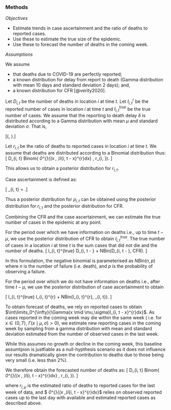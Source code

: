 ### Methods

*Objectives*

* Estimate trends in case ascertainment and the ratio of deaths to
  reported cases.
* Use these to estimate the true size of the epidemic.
* Use these to forecast the number of deaths in the coming week.

*Assumptions*

We assume 

* that deaths due to COVID-19 are perfectly reported;
* a known distribution for delay from report to death (Gamma
  distribution with mean 10 days and standard deviation 2 days); and,
* a known distribution for CFR [@verity2020].


Let $D_{i, t}$ be the number of deaths in location $i$ at time $t$.
Let $I_{i, t}^r$ be the reported number of cases in location $i$ at
time $t$ and $I_{i, t}^{true}$ be the true number of cases.
We assume that the reporting to death delay $\delta$ is distributed
according to a Gamma distribution with mean $\mu$ and standard
deviation $\sigma$. That is,

\[\delta \sim \Gamma(\mu, \sigma).\]

Let $r_{i, t}$ be the ratio of deaths to reported cases in location
$i$ at time $t$. We assume that deaths are distributed according to
a Binomial distribution thus:
\[
D_{i, t} \sim Binom\left( \int\limits_0^{\infty}{\Gamma(x \mid \mu,
\sigma)I_{i, t - x}^{r}dx} , r_{i, \mu}\right).
\]

This allows us to obtain a posterior distribution for $r_{i, t}$.

Case ascertainment is defined as:

\[ \rho_{i, t} = \frac{CFR}{r_{i, t}}.\]

Thus a posterior distribution for $\rho_{i, t}$ can be obtained using
the posterior distribution for $r_{i, t}$ and the posterior distribution
for CFR.

Combining the CFR and the case ascertainment, we can estimate the true
number of cases in the epidemic at any point. 

For the period over which we have information on deaths i.e., up to
time $t - \mu$, we use the posterior distribution of
CFR to obtain $I_{i, t}^{true}$. The true number of cases in a
location $i$ at time $t$ is the sum cases that did not die and the
number of deaths. 
\[
I_{i, t}^{true} \sim D_{i, t - \mu} + NBin(D_{i, t - \mu}, CFR).
\]

In this formulation, the negative binomial is parameterised as $NBin(n, p)$ where
$n$ is the number of failure (i.e. death), and $p$ is the probability of observing a failure.

For the period over which we do not have information on deaths i.e.,
after time $t - \mu$, we use
the posterior distribution of case ascertainment to obtain

\[
I_{i, t}^{true} \sim I_{i, t}^{r} + NBin(I_{i, t}^{r}, \rho_{i,
t}).
\]

To obtain forecast of deaths, we rely on reported cases to obtain
$\int\limits_0^{\infty}{\Gamma(x \mid \mu,\sigma)I_{i, t - x}^{r}dx}$.
As cases reported in the coming week may die within the same week (
i.e. for $x \in \{0,7\}$, $\Gamma(x \mid \mu,\sigma) > 0$), we estimate
new reporting cases in the coming week by sampling from a gamma
distribution with mean and standard deviation estimated from
the number of observed cases in the last week. 

While this assumes no growth or decline in the coming week, this baseline assumtpion
is justfiable as a null-hypthesis scenario as it does not influence 
our results dramatically given the contribution to deaths due to those being
very small (i.e. less than 2%).

We therefore obtain the forecasted number of deaths as:
\[
D_{i, t} \sim Binom\left( \int\limits_0^{\infty}{\Gamma(x \mid \mu,
\sigma)I_{i, t - x}^{r}dx} , r_{i, \mu}\right).
\]

where $r_{i, \mu}$ is the estimated ratio of deaths to reported cases for the last week 
of data, and $ \int\limits_0^{\infty}{\Gamma(x \mid \mu,\sigma)I_{i, t - x}^{r}dx}$
relies on observed reported cases up to the last day with available and 
estimated reported cases as described above.
